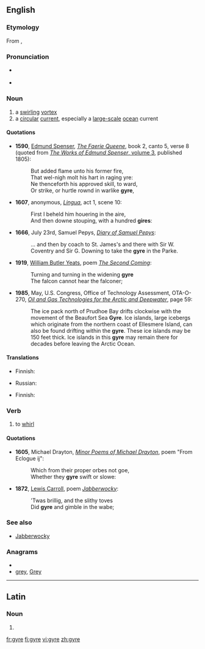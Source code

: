 ==English==

===Etymology===
From {{etyl|la}} {{term|gyrus#Latin|gyrus|lang=la}}, {{etyl|grc}} {{term|sc=polytonic|γύρος||tr=gyros|circle, ring, turning}}

===Pronunciation===
* {{a|UK}} {{IPA|/dʒaɪ.ə/}}
* {{a|US}} {{enPR|jīər}} {{IPA|/dʒaɪ.ɚ/}}

===Noun===
{{wikipedia}}
{{en-noun}}

# a [[swirling]] [[vortex]]
# a [[circular]] [[current]], especially a [[large-scale]] [[ocean]] current

====Quotations====
* '''1590''', [[w:Edmund Spenser|Edmund Spenser]], [[w:The Faerie Queene|''The Faerie Queene'']], book 2, canto 5, verse 8 (quoted from [http://books.google.co.uk/books?id=MWs-AAAAYAAJ ''The Works of Edmund Spenser'', volume 3], published 1805):
*: But added flame unto his former fire,<br>That wel-nigh molt his hart in raging yre:<br>Ne thenceforth his approved skill, to ward,<br>Or strike, or hurtle rownd in warlike '''gyre''',
* '''1607''', anonymous, [http://www.archive.org/details/lingua160700unknuoft ''Lingua''], act 1, scene 10:
*: First I beheld him houering in the aire,<br>And then downe stouping, with a hundred '''gires''':
* '''1666''', July 23rd, Samuel Pepys, [[s:Diary_of_Samuel_Pepys/1666/July|''Diary of Samuel Pepys'']]:
*: … and then by coach to St. James's and there with Sir W. Coventry and Sir G. Downing to take the '''gyre''' in the Parke.
* '''1919''', [[w:William Butler Yeats|William Butler Yeats]], poem [[s:The Second Coming|''The Second Coming'']]:
*: Turning and turning in the widening '''gyre'''<br>The falcon cannot hear the falconer;
* '''1985''', May, U.S. Congress, Office of Technology Assessment, OTA-O-270, [http://books.google.co.uk/books?id=pcZE9tiMz2YC ''Oil and Gas Technologies for the Arctic and Deepwater''], page 59:
*: The ice pack north of Prudhoe Bay drifts clockwise with the movement of the Beaufort Sea '''Gyre'''.  Ice islands, large icebergs which originate from the northern coast of Ellesmere Island, can also be found drifting within the '''gyre'''.  These ice islands may be 150 feet thick.  Ice islands in this '''gyre''' may remain there for decades before leaving the Arctic Ocean.

====Translations====
{{trans-top|a swirling vortex}}
* Finnish: {{t-|fi|pyörre}}
{{trans-mid}}
* Russian: {{t+|ru|вихрь|m}}
{{trans-bottom}}

{{trans-top|a circular current, especially a large-scale ocean current}}
* Finnish: {{t-|fi|pyörre}}
{{trans-mid}}
{{trans-bottom}}

===Verb===
{{en-verb|gyr|ing}}

# {{intransitive}} to [[whirl]]

====Quotations====
* '''1605''', Michael Drayton, [http://www.gutenberg.org/etext/17873 ''Minor Poems of Michael Drayton''], poem "From Eclogue ij":
*: Which from their proper orbes not goe,<br>Whether they '''gyre''' swift or slowe:
* '''1872''', [[w:Lewis Carroll|Lewis Carroll]], poem [[s:Jabberwocky|''Jabberwocky'']]:
*: 'Twas brillig, and the slithy toves<br>Did '''gyre''' and gimble in the wabe;

===See also===
* [[Jabberwocky]]

===Anagrams===
* {{alphagram|egry}}
* [[grey#English|grey]], [[Grey#English|Grey]]

----

==Latin==

===Noun===
{{la-noun-form|gȳre}}

# {{inflection of|gyrus|gȳrus|voc|s|lang=la}}

[[fr:gyre]]
[[fi:gyre]]
[[vi:gyre]]
[[zh:gyre]]